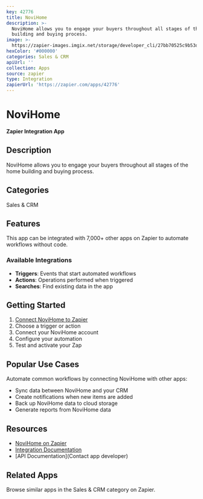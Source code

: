```yaml
---
key: 42776
title: NoviHome
description: >-
  NoviHome allows you to engage your buyers throughout all stages of the home
  building and buying process.
image: >-
  https://zapier-images.imgix.net/storage/developer_cli/27bb70525c9b53d6d3d0cee2dc2e96c3.png?auto=format%2Ccompress&ixlib=python-3.0.0&q=50
hexColor: '#000000'
categories: Sales & CRM
apiUrl: ''
collection: Apps
source: zapier
type: Integration
zapierUrl: 'https://zapier.com/apps/42776'
---
```

# NoviHome

**Zapier Integration App**

## Description

NoviHome allows you to engage your buyers throughout all stages of the home building and buying process.

## Categories

Sales & CRM

## Features

This app can be integrated with 7,000+ other apps on Zapier to automate workflows without code.

### Available Integrations

- **Triggers**: Events that start automated workflows
- **Actions**: Operations performed when triggered
- **Searches**: Find existing data in the app

## Getting Started

1. [Connect NoviHome to Zapier](https://zapier.com/apps/42776)
2. Choose a trigger or action
3. Connect your NoviHome account
4. Configure your automation
5. Test and activate your Zap

## Popular Use Cases

Automate common workflows by connecting NoviHome with other apps:

- Sync data between NoviHome and your CRM
- Create notifications when new items are added
- Back up NoviHome data to cloud storage
- Generate reports from NoviHome data

## Resources

- [NoviHome on Zapier](https://zapier.com/apps/42776)
- [Integration Documentation](https://zapier.com/apps/42776/integrations)
- [API Documentation](Contact app developer)

## Related Apps

Browse similar apps in the Sales & CRM category on Zapier.
